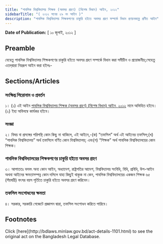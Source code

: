 ```yaml
---
title: "পাবলিক বিশ্ববিদ্যালয় শিক্ষক (অবসর গ্রহণ) (বিশেষ বিধান) আইন, ২০১২"
sidebarTitle: "( ২০১২ সনের ২৯ নং আইন )"
description: "পাবলিক বিশ্ববিদ্যালয় শিক্ষকগণের চাকুরি হইতে অবসর গ্রহণ সম্পর্কে বিধান প্রণয়নকল্পে প্রণীত আইন"
---
```


**Date of Publication:** [ ১০ জুলাই, ২০১২ ]

## Preamble

যেহেতু পাবলিক বিশ্ববিদ্যালয় শিক্ষকগণের চাকুরি হইতে অবসর গ্রহণ সম্পর্কে বিধান করা সমীচীন ও প্রয়োজনীয়;সেহেতু এতদ্‌দ্বারা নিম্নরূপ আইন করা হইলঃ-

## Sections/Articles

### সংক্ষিপ্ত শিরোনাম ও প্রবর্তন

১। (১) এই আইন [পাবলিক বিশ্ববিদ্যালয় শিক্ষক (অবসর গ্রহণ) (বিশেষ বিধান) আইন, ২০১২](/laws/act-1101 "পাবলিক বিশ্ববিদ্যালয় শিক্ষক (অবসর গ্রহণ) (বিশেষ বিধান) আইন, ২০১২") নামে অভিহিত হইবে।(২) ইহা অবিলম্বে কার্যকর হইবে।

### সংজ্ঞা

২। বিষয় বা প্রসঙ্গের পরিপন্থি কোন কিছু না থাকিলে, এই আইনে,-(ক) “তফসিল” অর্থ এই আইনের তফসিল;(খ) “পাবলিক বিশ্ববিদ্যালয়” অর্থ তফসিলে বর্ণিত কোন বিশ্ববিদ্যালয়; এবং(গ) “শিক্ষক” অর্থ পাবলিক বিশ্ববিদ্যালয়ের কোন শিক্ষক।

### পাবলিক বিশ্ববিদ্যালয়ের শিক্ষকগণের চাকুরি হইতে অবসর গ্রহণ

৩। আপাততঃ বলবৎ অন্য কোন আইন, অধ্যাদেশ, রাষ্ট্রপতির আদেশ, বিশ্ববিদ্যালয় সংবিধি, বিধি, প্রবিধি, উপ-আইন অথবা আইনের ক্ষমতাসম্পন্ন কোন দলিলে যাহা কিছুই থাকুক না কেন, পাবলিক বিশ্ববিদ্যালয়ের একজন শিক্ষক ৬৫ (পঁয়ষট্টি) বৎসর বয়স পূর্তিতে চাকুরি হইতে অবসর গ্রহণ করিবেন।

### তফসিল সংশোধনের ক্ষমতা

৪। সরকার, সরকারি গেজেটে প্রজ্ঞাপন দ্বারা, তফসিল সংশোধন করিতে পারিবে।

## Footnotes

<Note>
  Click [here](http://bdlaws.minlaw.gov.bd/act-details-1101.html) to see the original act on the Bangladesh Legal Database.
</Note>
